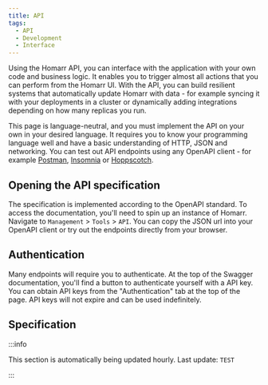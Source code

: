 ```yaml
---
title: API
tags:
  - API
  - Development
  - Interface
---
```



Using the Homarr API, you can interface with the application with your own code and business logic.
It enables you to trigger almost all actions that you can perform from the Homarr UI.
With the API, you can build resilient systems that automatically update Homarr with data - for example syncing it with
your deployments in a cluster or dynamically adding integrations depending on how many replicas you run.

This page is language-neutral, and you must implement the API on your own in your desired language.
It requires you to know your programming language well and have a basic understanding of HTTP, JSON and networking.
You can test out API endpoints using any OpenAPI client - for example [Postman](https://www.postman.com/), [Insomnia](https://insomnia.rest/) or [Hoppscotch](https://hoppscotch.io/).

## Opening the API specification
The specification is implemented according to the OpenAPI standard.
To access the documentation, you'll need to spin up an instance of Homarr.
Navigate to ``Management`` > ``Tools`` > ``API``.
You can copy the JSON url into your OpenAPI client or try out the endpoints directly from your browser.

## Authentication
Many endpoints will require you to authenticate. At the top of the Swagger documentation, you'll find a button to authenticate yourself with a API key.
You can obtain API keys from the "Authentication" tab at the top of the page.
API keys will not expire and can be used indefinitely.

## Specification

:::info

This section is automatically being updated hourly.
Last update:
``TEST`` <!-- OPEN_API_SPEC_LAST_UPDATED -->

:::

<SwaggerUI url="/api/open-api-schema.json" />
